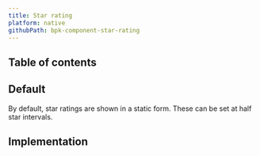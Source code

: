 ```yaml
---
title: Star rating
platform: native
githubPath: bpk-component-star-rating
---
```





## Table of contents

## Default

By default, star ratings are shown in a static form. These can be set at half star intervals.

<NativeComponentScreenshots
  iOS={iosStarRatingDefault}
  iOSAltText="iOS default star rating"
  android={androidStarRatingDefault}
  androidAltText="Android default star rating" />

## Implementation

<Readme file={readme} />

